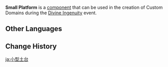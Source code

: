 {{Component Infobox
|id          = 2002
|image       = Item Small Platform.png
|load        = 1
|event       = Divine Ingenuity
|description = Used to make landforms. "Sticks to Ground" objects can be mounted here.
|placement   = Free
|category    = Terrain
|size        = 5 · 5 · 1
}}
'''Small Platform''' is a [[component]] that can be used in the creation of Custom Domains during the [[Divine Ingenuity]] event.

==Other Languages==
{{Other Languages
|default_hidden = 1
|en      = Small Platform
|zhs     = 小型平台
|zhs_rm  = Xiǎoxíng Píngtái
|zht     = 小型平臺
|zht_rm  = Xiǎoxíng Píngtái
|ja      = 小型土台
|ja_rm   = Kogata Dodai
|ko      = 소형 플랫폼
|es      = Plataforma pequeña
|fr      = Petite plateforme
|ru      = Малая платформа
|th      = แท่นขนาดเล็ก
|th_rm   = 
|vi      = Nền Nhỏ
|de      = Kleine Plattform
|id      = Lantai Biasa
|pt      = Plataforma Pequena
|tr      = Küçük Platform
|it      = Piattaforma piccola
}}

==Change History==
{{Change History|2.5}}

[[ja:小型土台]]